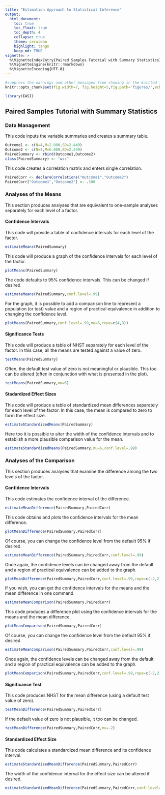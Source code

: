 ```yaml
---
title: "Estimation Approach to Statistical Inference"
output:
  html_document:
    toc: true
    toc_float: true
    toc_depth: 4
    collapse: true
    theme: cerulean
    highlight: tango
    keep_md: TRUE
vignette: >
  %\VignetteIndexEntry{Paired Samples Tutorial with Summary Statistics}
  %\VignetteEngine{knitr::rmarkdown}
  %\VignetteEncoding{UTF-8}
---
```


```r
#suppress the warnings and other messages from showing in the knitted file.
knitr::opts_chunk$set(fig.width=7, fig.height=5,fig.path='figures/',echo=TRUE,warning=FALSE,message=FALSE)
```

```r
library(EASI)
```

## Paired Samples Tutorial with Summary Statistics

### Data Management

This code inputs the variable summaries and creates a summary table.
```r
Outcome1 <- c(N=4,M=2.000,SD=2.449)
Outcome2 <- c(N=4,M=6.000,SD=2.449)
PairedSummary <- rbind(Outcome1,Outcome2)
class(PairedSummary) <- "wss"
```

This code creates a correlation matrix and enters single correlation.
```r
PairedCorr <- declareCorrelations("Outcome1","Outcome2")
PairedCorr["Outcome1","Outcome2"] <- .500
```
 
### Analyses of the Means

This section produces analyses that are equivalent to one-sample analyses separately for each level of a factor.

#### Confidence Intervals

This code will provide a table of confidence intervals for each level of the factor.
```r
estimateMeans(PairedSummary)
```

This code will produce a graph of the confidence intervals for each level of the factor.
```r
plotMeans(PairedSummary)
```

The code defaults to 95% confidence intervals. This can be changed if desired.
```r
estimateMeans(PairedSummary,conf.level=.99)
```

For the graph, it is possible to add a comparison line to represent a population (or test) value and a region of practical equivalence in addition to changing the confidence level.
```r
plotMeans(PairedSummary,conf.level=.99,mu=6,rope=c(4,8))
```

#### Significance Tests

This code will produce a table of NHST separately for each level of the factor. In this case, all the means are tested against a value of zero.
```r
testMeans(PairedSummary)
```

Often, the default test value of zero is not meaningful or plausible. This too can be altered (often in conjunction with what is presented in the plot).
```r
testMeans(PairedSummary,mu=6)
```

#### Stadardized Effect Sizes

This code will produce a table of standardized mean differences separately for each level of the factor. In this case, the mean is compared to zero to form the effect size.
```r
estimateStandardizedMeans(PairedSummary)
```

Here too it is possible to alter the width of the confidence intervals and to establish a more plausible comparison value for the mean.
```r
estimateStandardizedMeans(PairedSummary,mu=6,conf.level=.99)
```

### Analyses of the Comparison

This section produces analyses that examine the difference among the two levels of the factor.

#### Confidence Intervals

This code estimates the confidence interval of the difference.
```r
estimateMeanDifference(PairedSummary,PairedCorr)
```

This code obtains and plots the confidence intervals for the mean difference.
```r
plotMeanDifference(PairedSummary,PairedCorr)
```

Of course, you can change the confidence level from the default 95% if desired.
```r
estimateMeanDifference(PairedSummary,PairedCorr,conf.level=.99)
```

Once again, the confidence levels can be changed away from the default and a region of practical equivalence can be added to the graph.
```r
plotMeanDifference(PairedSummary,PairedCorr,conf.level=.99,rope=c(-2,2))
```

If you wish, you can get the confidence intervals for the means and the mean difference in one command.
```r
estimateMeanComparison(PairedSummary,PairedCorr)
```

This code produces a difference plot using the confidence intervals for the means and the mean difference.
```r
plotMeanComparison(PairedSummary,PairedCorr)
```

Of course, you can change the confidence level from the default 95% if desired.
```r
estimateMeanComparison(PairedSummary,PairedCorr,conf.level=.99)
```

Once again, the confidence levels can be changed away from the default and a region of practical equivalence can be added to the graph.
```r
plotMeanComparison(PairedSummary,PairedCorr,conf.level=.99,rope=c(-2,2))
```

#### Significance Test

This code produces NHST for the mean difference (using a default test value of zero).
```r
testMeanDifference(PairedSummary,PairedCorr)
```

If the default value of zero is not plausible, it too can be changed.
```r
testMeanDifference(PairedSummary,PairedCorr,mu=-2)
```

#### Standardized Effect Size

This code calculates a standardized mean difference and its confidence interval.
```r
estimateStandardizedMeanDifference(PairedSummary,PairedCorr)
```

The width of the confidence interval for the effect size can be altered if desired.
```r
estimateStandardizedMeanDifference(PairedSummary,PairedCorr,conf.level=.99)
```
